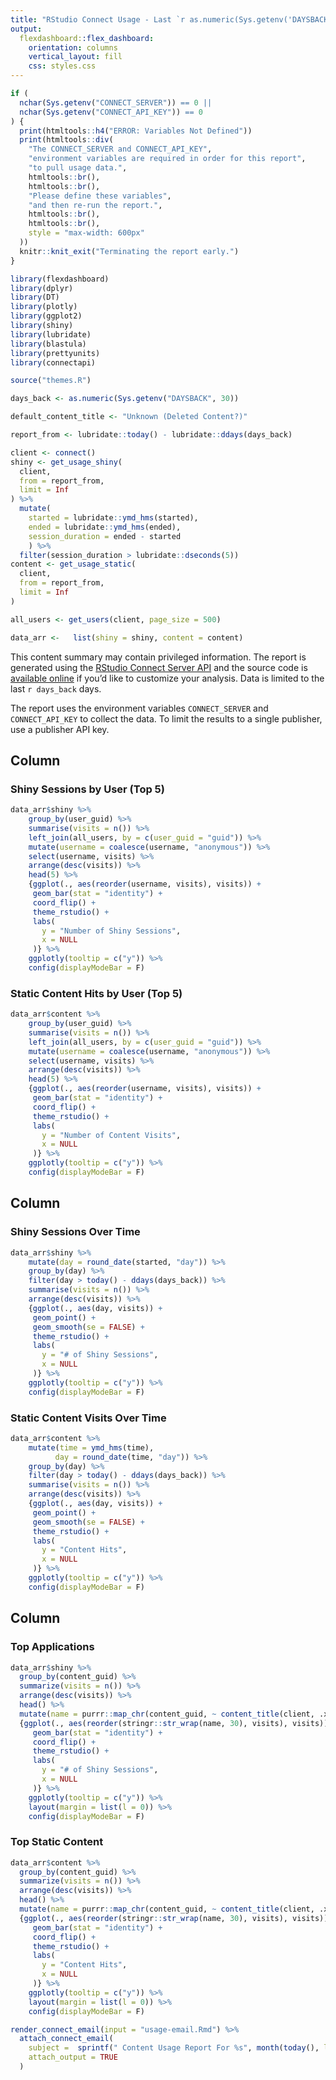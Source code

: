 ```yaml
---
title: "RStudio Connect Usage - Last `r as.numeric(Sys.getenv('DAYSBACK', 30))` Days"
output: 
  flexdashboard::flex_dashboard:
    orientation: columns
    vertical_layout: fill
    css: styles.css
---
```

```r
if (
  nchar(Sys.getenv("CONNECT_SERVER")) == 0 ||
  nchar(Sys.getenv("CONNECT_API_KEY")) == 0
) {
  print(htmltools::h4("ERROR: Variables Not Defined"))
  print(htmltools::div(
    "The CONNECT_SERVER and CONNECT_API_KEY",
    "environment variables are required in order for this report",
    "to pull usage data.",
    htmltools::br(),
    htmltools::br(),
    "Please define these variables",
    "and then re-run the report.",
    htmltools::br(),
    htmltools::br(),
    style = "max-width: 600px"
  ))
  knitr::knit_exit("Terminating the report early.")
}
```

```r
library(flexdashboard)
library(dplyr)
library(DT)
library(plotly)
library(ggplot2)
library(shiny)
library(lubridate)
library(blastula)
library(prettyunits)
library(connectapi)

source("themes.R")

days_back <- as.numeric(Sys.getenv("DAYSBACK", 30))

default_content_title <- "Unknown (Deleted Content?)"

report_from <- lubridate::today() - lubridate::ddays(days_back)

client <- connect()
shiny <- get_usage_shiny(
  client,
  from = report_from,
  limit = Inf
) %>%
  mutate(
    started = lubridate::ymd_hms(started),
    ended = lubridate::ymd_hms(ended),
    session_duration = ended - started
    ) %>%
  filter(session_duration > lubridate::dseconds(5))
content <- get_usage_static(
  client,
  from = report_from,
  limit = Inf
)

all_users <- get_users(client, page_size = 500)

data_arr <-   list(shiny = shiny, content = content)

```


This content summary may contain privileged information. The report is generated
using the [RStudio Connect Server API](http://docs.rstudio.com/connect/api) and
the source code is [available online](https://github.com/sol-eng/connect-usage)
if you'd like to customize your analysis. Data is limited to the last `r
days_back` days.

The report uses the environment variables `CONNECT_SERVER` and `CONNECT_API_KEY`
to collect the data. To limit the results to a single publisher, use a publisher
API key.

Column 
-----------------------------------------------------------------------

### Shiny Sessions by User (Top 5)

```r
data_arr$shiny %>%
    group_by(user_guid) %>% 
    summarise(visits = n()) %>% 
    left_join(all_users, by = c(user_guid = "guid")) %>%
    mutate(username = coalesce(username, "anonymous")) %>%
    select(username, visits) %>% 
    arrange(desc(visits)) %>% 
    head(5) %>% 
    {ggplot(., aes(reorder(username, visits), visits)) + 
     geom_bar(stat = "identity") +  
     coord_flip() + 
     theme_rstudio() + 
     labs(
       y = "Number of Shiny Sessions",
       x = NULL
     )} %>% 
    ggplotly(tooltip = c("y")) %>% 
    config(displayModeBar = F)
```

### Static Content Hits by User (Top 5)

```r
data_arr$content %>%
    group_by(user_guid) %>% 
    summarise(visits = n()) %>% 
    left_join(all_users, by = c(user_guid = "guid")) %>%
    mutate(username = coalesce(username, "anonymous")) %>% 
    select(username, visits) %>% 
    arrange(desc(visits)) %>% 
    head(5) %>% 
    {ggplot(., aes(reorder(username, visits), visits)) + 
     geom_bar(stat = "identity") +  
     coord_flip() + 
     theme_rstudio() +
     labs(
       y = "Number of Content Visits",
       x = NULL
     )} %>% 
    ggplotly(tooltip = c("y")) %>% 
    config(displayModeBar = F)
```



Column 
-----------------------------------------------------------------------

### Shiny Sessions Over Time

```r
data_arr$shiny %>%
    mutate(day = round_date(started, "day")) %>% 
    group_by(day) %>% 
    filter(day > today() - ddays(days_back)) %>% 
    summarise(visits = n()) %>% 
    arrange(desc(visits)) %>% 
    {ggplot(., aes(day, visits)) + 
     geom_point() +
     geom_smooth(se = FALSE) +
     theme_rstudio() + 
     labs(
       y = "# of Shiny Sessions",
       x = NULL
     )} %>% 
    ggplotly(tooltip = c("y")) %>% 
    config(displayModeBar = F)
```


### Static Content Visits Over Time

```r
data_arr$content %>%
    mutate(time = ymd_hms(time),
          day = round_date(time, "day")) %>% 
    group_by(day) %>% 
    filter(day > today() - ddays(days_back)) %>% 
    summarise(visits = n()) %>% 
    arrange(desc(visits)) %>% 
    {ggplot(., aes(day, visits)) + 
     geom_point() +
     geom_smooth(se = FALSE) +
     theme_rstudio() + 
     labs(
       y = "Content Hits",
       x = NULL
     )} %>% 
    ggplotly(tooltip = c("y")) %>% 
    config(displayModeBar = F)
```

Column 
-----------------------------------------------------------------------

### Top Applications

```r
data_arr$shiny %>% 
  group_by(content_guid) %>% 
  summarize(visits = n()) %>% 
  arrange(desc(visits)) %>% 
  head() %>% 
  mutate(name = purrr::map_chr(content_guid, ~ content_title(client, .x, default_content_title))) %>% 
  {ggplot(., aes(reorder(stringr::str_wrap(name, 30), visits), visits)) + 
     geom_bar(stat = "identity") +  
     coord_flip() + 
     theme_rstudio() + 
     labs(
       y = "# of Shiny Sessions",
       x = NULL
     )} %>% 
    ggplotly(tooltip = c("y")) %>% 
    layout(margin = list(l = 0)) %>%
    config(displayModeBar = F)
```

### Top Static Content

```r
data_arr$content %>% 
  group_by(content_guid) %>% 
  summarize(visits = n()) %>% 
  arrange(desc(visits)) %>% 
  head() %>%
  mutate(name = purrr::map_chr(content_guid, ~ content_title(client, .x, default_content_title))) %>% 
  {ggplot(., aes(reorder(stringr::str_wrap(name, 30), visits), visits)) + 
     geom_bar(stat = "identity") +  
     coord_flip() + 
     theme_rstudio() + 
     labs(
       y = "Content Hits",
       x = NULL
     )} %>% 
    ggplotly(tooltip = c("y")) %>% 
    layout(margin = list(l = 0)) %>%
    config(displayModeBar = F)
```


```r
render_connect_email(input = "usage-email.Rmd") %>%
  attach_connect_email(
    subject =  sprintf(" Content Usage Report For %s", month(today(), label = TRUE, abbr = FALSE)),
    attach_output = TRUE
  )
```
